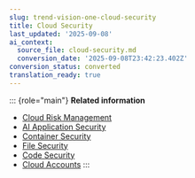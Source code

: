 ```yaml
---
slug: trend-vision-one-cloud-security
title: Cloud Security
last_updated: '2025-09-08'
ai_context:
  source_file: cloud-security.md
  conversion_date: '2025-09-08T23:42:23.402Z'
conversion_status: converted
translation_ready: true
---
```


::: {role="main"}
**Related information**

- [Cloud Risk Management](cloud-risk-management.mdx)
- [AI Application Security](ai-scanner-ai-guard.md "Scan your AI models for common attack techniques, attack objectives, and harmful or sensitive content in inputs and outputs.")
- [Container Security](container-security.md "Security for your containers at all stages of their life cycle")
- [File Security](file-security-intro-origin.md "Trend Vision One File Security overview")
- [Code Security](code-security-intro.md "Detect vulnerabilities, malware, and secrets early in development with continuous visibility from code creation to cloud deployment.")
- [Cloud Accounts](cloud-accounts.md "Connect your cloud assets and manage access permissions for Trend Vision One apps and services.")
:::
